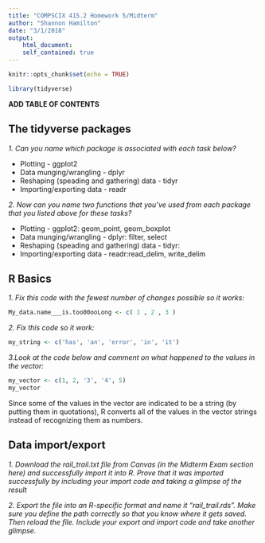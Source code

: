 ```yaml
---
title: "COMPSCIX 415.2 Homework 5/Midterm"
author: "Shannon Hamilton"
date: "3/1/2018"
output: 
    html_document:
    self_contained: true
---
```


```r
knitr::opts_chunk$set(echo = TRUE)
```

```r
library(tidyverse)
```

**ADD TABLE OF CONTENTS**
<h2> The tidyverse packages</h2>


<i>1. Can you name which package is associated with each task below?</i><p></p>

<ul>
<li>Plotting - ggplot2 </li>
<li>Data munging/wrangling - dplyr </li>
<li>Reshaping (speading and gathering) data -  tidyr </li>
<li>Importing/exporting data - readr </li>
</ul>

<i>2. Now can you name two functions that you’ve used from each package that you listed above for these tasks?</i><p></p>

<ul>
<li>Plotting - ggplot2: geom_point, geom_boxplot </li>
<li>Data munging/wrangling - dplyr: filter, select </li>
<li>Reshaping (speading and gathering) data -  tidyr: </li>
<li>Importing/exporting data - readr:read_delim, write_delim </li>
</ul>

<h2>R Basics</h2>

<i>1. Fix this code with the fewest number of changes possible so it works:</i><p></p>

```r
My_data.name___is.too00ooLong <- c( 1 , 2 , 3 )

```
<p></p>
<i>2. Fix this code so it work:</i><p></p>

```r
my_string <- c('has', 'an', 'error', 'in', 'it')
```

<p></p>
<i>3.Look at the code below and comment on what happened to the values in the vector:</i><p></p>

```r
my_vector <- c(1, 2, '3', '4', 5)
my_vector
```

<p>Since some of the values in the vector are indicated to be a string (by putting them in quotations), R converts all of the values in the vector strings instead of recognizing them as numbers. </p>

<h2>Data import/export</h2>

<i>1. Download the rail_trail.txt file from Canvas (in the Midterm Exam section here) and successfully import it into R. Prove that it was imported successfully by including your import code and taking a glimpse of the result</i><p></p>

<p></p>

<i>2. Export the file into an R-specific format and name it “rail_trail.rds”. Make sure you define the path correctly so that you know where it gets saved. Then reload the file. Include your export and import code and take another glimpse.</i><p></p>

<p></p>




